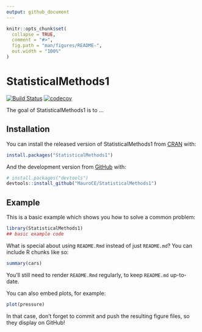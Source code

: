 ```yaml
---
output: github_document
---
```


<!-- README.md is generated from README.Rmd. Please edit that file -->

```r
knitr::opts_chunk$set(
  collapse = TRUE,
  comment = "#>",
  fig.path = "man/figures/README-",
  out.width = "100%"
)
```

# StatisticalMethods1

<!-- badges: start -->
<!-- badges: end -->
[![Build Status](https://travis-ci.com/MauroCE/StatisticalMethods1.svg?branch=master)](https://travis-ci.com/MauroCE/StatisticalMethods1)
[![codecov](https://codecov.io/gh/MauroCE/StatisticalMethods1/branch/master/graph/badge.svg)](https://codecov.io/gh/MauroCE/StatisticalMethods1)

The goal of StatisticalMethods1 is to ...

## Installation

You can install the released version of StatisticalMethods1 from [CRAN](https://CRAN.R-project.org) with:

``` r
install.packages("StatisticalMethods1")
```

And the development version from [GitHub](https://github.com/) with:

``` r
# install.packages("devtools")
devtools::install_github("MauroCE/StatisticalMethods1")
```
## Example

This is a basic example which shows you how to solve a common problem:

```r
library(StatisticalMethods1)
## basic example code
```

What is special about using `README.Rmd` instead of just `README.md`? You can include R chunks like so:

```r
summary(cars)
```

You'll still need to render `README.Rmd` regularly, to keep `README.md` up-to-date.

You can also embed plots, for example:

```r
plot(pressure)
```

In that case, don't forget to commit and push the resulting figure files, so they display on GitHub!
